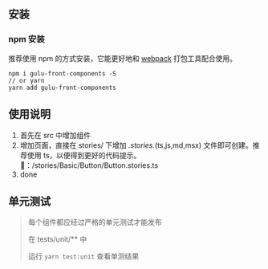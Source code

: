 
<Meta title="Quickly Start" />

## 安装
### npm 安装
推荐使用 npm 的方式安装，它能更好地和 [webpack](https://webpack.js.org/) 打包工具配合使用。
```
npm i gulu-front-components -S
// or yarn
yarn add gulu-front-components
```

## 使用说明

1. 首先在 src 中增加组件
2. 增加页面，直接在 stories/ 下增加 *.stories.*(ts,js,md,msx) 文件即可创建。推荐使用 ts，以便得到更好的代码提示。🌰：/stories/Basic/Button/Button.stories.ts
3. done

## 单元测试

> 每个组件都应经过严格的单元测试才能发布
>
> 在 tests/unit/** 中
>
> 运行 `yarn test:unit` 查看单测结果
